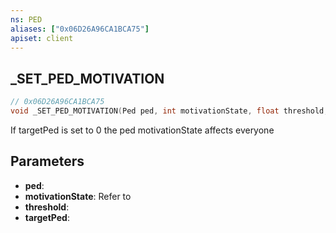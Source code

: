 ```yaml
---
ns: PED
aliases: ["0x06D26A96CA1BCA75"]
apiset: client
---
```

## _SET_PED_MOTIVATION

```c
// 0x06D26A96CA1BCA75
void _SET_PED_MOTIVATION(Ped ped, int motivationState, float threshold, Ped targetPed);
```

If targetPed is set to 0 the ped motivationState affects everyone

## Parameters
* **ped**:
* **motivationState**: Refer to <EmbeddedEnum name="eMotivationState" />
* **threshold**:
* **targetPed**:
